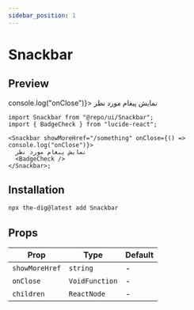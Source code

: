 ```yaml
---
sidebar_position: 1
---
```


# Snackbar

## Preview


<Container>
  <Snackbar showMoreHref="/something" onClose={() => console.log("onClose")}>
    نمایش پیغام مورد نظر
    <BadgeCheck />
  </Snackbar>
</Container>

```tsx
import Snackbar from "@repo/ui/Snackbar";
import { BadgeCheck } from "lucide-react";

<Snackbar showMoreHref="/something" onClose={() => console.log("onClose")}>
  نمایش پیغام مورد نظر
  <BadgeCheck />
</Snackbar>;
```

## Installation

```bash
npx the-dig@latest add Snackbar
```

## Props

| Prop           | Type           | Default |
| -------------- | -------------- | ------- |
| `showMoreHref` | `string`       | -       |
| `onClose`      | `VoidFunction` | -       |
| `children`     | `ReactNode`    | -       |
